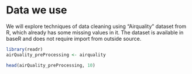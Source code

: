 # Data we use
We will explore techniques of data cleaning using "Airquality" dataset from R, which already has some missing values in it. The dataset is available in baseR and does not require import from outside source.

```r
library(readr)
airQuality_preProcessing <- airquality

head(airQuality_preProcessing, 10)

```



